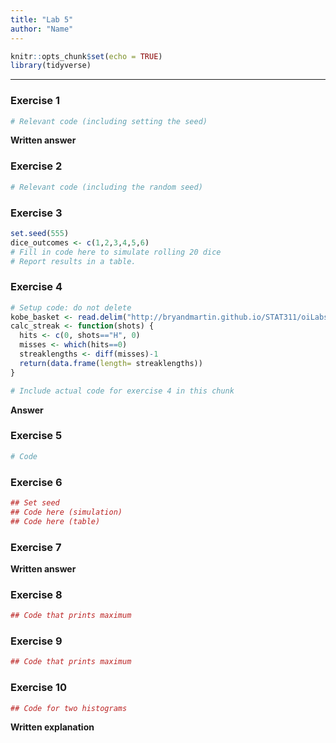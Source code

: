 ```yaml
---
title: "Lab 5"
author: "Name"
---
```


```r
knitr::opts_chunk$set(echo = TRUE)
library(tidyverse)
```

* * *

### Exercise 1

```r
# Relevant code (including setting the seed)
```

**Written answer**

### Exercise 2

```r
# Relevant code (including the random seed)
```


### Exercise 3

```r
set.seed(555)
dice_outcomes <- c(1,2,3,4,5,6)
# Fill in code here to simulate rolling 20 dice
# Report results in a table. 
```

### Exercise 4

```r
# Setup code: do not delete
kobe_basket <- read.delim("http://bryandmartin.github.io/STAT311/oiLabs/Week4/kobe_basket.csv", header=TRUE, sep=",")
calc_streak <- function(shots) {
  hits <- c(0, shots=="H", 0)
  misses <- which(hits==0)
  streaklengths <- diff(misses)-1
  return(data.frame(length= streaklengths))
}
```

```r
# Include actual code for exercise 4 in this chunk
```

**Answer**

### Exercise 5

    
```r
# Code
```
    

### Exercise 6
```r
## Set seed
## Code here (simulation)
## Code here (table)
```

### Exercise 7

**Written answer**

### Exercise 8
```r
## Code that prints maximum
```

### Exercise 9

```r
## Code that prints maximum
```

### Exercise 10
```r
## Code for two histograms
```

**Written explanation**
